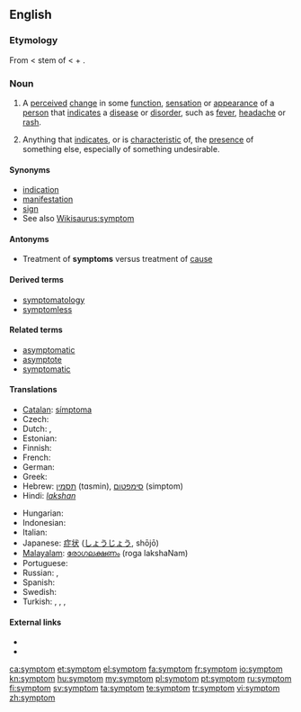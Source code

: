 ==English==

===Etymology===
From {{etyl|grc}} {{term|sc=polytonic|σύμπτωμα|tr=sumptōma||a happening, accident, symptom of disease}} < stem of {{term|sc=polytonic|συμπίπτω|tr=sumpiptō||Ι befall}} < {{term|sc=polytonic|συν-|tr=sun-||together}} + {{term|sc=polytonic|πίπτω|tr=piptō||I fall}}.

===Noun===
{{en-noun}}

# {{medicine}} A [[perceived]] [[change]] in some [[function]], [[sensation]] or [[appearance]] of a [[person]] that [[indicates]] a [[disease]] or [[disorder]], such as [[fever]], [[headache]] or [[rash]].
# Anything that [[indicate]]s, or is [[characteristic]] of,  the [[presence]] of something else, especially of something undesirable.

====Synonyms====
* [[indication]]
* [[manifestation]]
* [[sign]]
* See also [[Wikisaurus:symptom]]

====Antonyms====
* Treatment of '''symptoms''' versus treatment of [[cause]]

====Derived terms====
* [[symptomatology]]
* [[symptomless]]

====Related terms====
* [[asymptomatic]]
* [[asymptote]]
* [[symptomatic]]

====Translations====
{{trans-top|indicators and characteristics of the presence of something else}}
* [[Catalan]]: [[símptoma]] {{m}}
* Czech: {{t-|cs|příznak|m}}
* Dutch: {{t+|nl|symptoom|n}}, {{t+|nl|verschijnsel|n}}
* Estonian: {{t-|et|sümptom}}
* Finnish: {{t+|fi|oire}}
* French: {{t+|fr|symptôme|m}}
* German: {{t+|de|Symptom|n}}
* Greek: {{t+|el|σύμπτωμα|n|tr=symptoma}}
* Hebrew: [[תסמין]] (tɑsmin), [[סימפטום]] (simptom)
* Hindi: [[lakshan|''lakshan'']]
{{trans-mid}}
* Hungarian: {{t+|hu|tünet}}
* Indonesian: {{t+|id|gejala|xs=Indonesian}}
* Italian: {{t-|it|sintomo|m}}
* Japanese: [[症状]] ([[しょうじょう]], shōjō)
* [[Malayalam]]: [[രോഗലക്ഷണം]] (roga lakshaNam)
* Portuguese: {{t+|pt|sintoma|f}}
* Russian: {{t+|ru|признак}}, {{t+|ru|симптом}}
* Spanish: {{t+|es|síntoma|m}}
* Swedish: {{t+|sv|symptom}}
* Turkish: {{t+|tr|belirti}}, {{t+|tr|semptom}}, {{t+|tr|sendrom}}, {{t+|tr|araz}}
{{trans-bottom}}

====External links====
* {{R:Webster 1913}}
* {{R:Century 1911}}

[[ca:symptom]]
[[et:symptom]]
[[el:symptom]]
[[fa:symptom]]
[[fr:symptom]]
[[io:symptom]]
[[kn:symptom]]
[[hu:symptom]]
[[my:symptom]]
[[pl:symptom]]
[[pt:symptom]]
[[ru:symptom]]
[[fi:symptom]]
[[sv:symptom]]
[[ta:symptom]]
[[te:symptom]]
[[tr:symptom]]
[[vi:symptom]]
[[zh:symptom]]